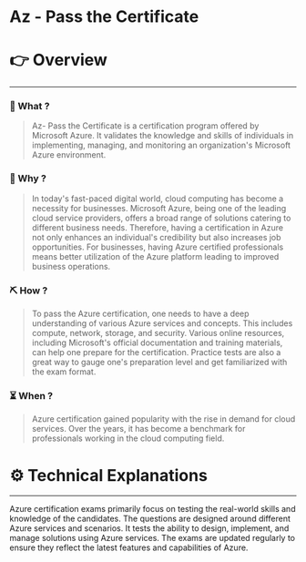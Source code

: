 # Az - Pass the Certificate


# 👉 Overview

---

### 👀 What ?

> Az- Pass the Certificate is a certification program offered by Microsoft Azure. It validates the knowledge and skills of individuals in implementing, managing, and monitoring an organization's Microsoft Azure environment.
> 

### 🧐 Why ?

> In today's fast-paced digital world, cloud computing has become a necessity for businesses. Microsoft Azure, being one of the leading cloud service providers, offers a broad range of solutions catering to different business needs. Therefore, having a certification in Azure not only enhances an individual's credibility but also increases job opportunities. For businesses, having Azure certified professionals means better utilization of the Azure platform leading to improved business operations.
> 

### ⛏️ How ?

> To pass the Azure certification, one needs to have a deep understanding of various Azure services and concepts. This includes compute, network, storage, and security. Various online resources, including Microsoft's official documentation and training materials, can help one prepare for the certification. Practice tests are also a great way to gauge one's preparation level and get familiarized with the exam format.
> 

### ⏳ When ?

> Azure certification gained popularity with the rise in demand for cloud services. Over the years, it has become a benchmark for professionals working in the cloud computing field.
> 

# ⚙️ Technical Explanations

---

Azure certification exams primarily focus on testing the real-world skills and knowledge of the candidates. The questions are designed around different Azure services and scenarios. It tests the ability to design, implement, and manage solutions using Azure services. The exams are updated regularly to ensure they reflect the latest features and capabilities of Azure.
